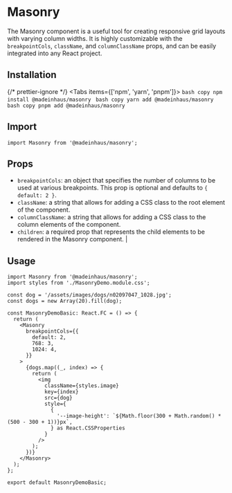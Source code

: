# Masonry

The Masonry component is a useful tool for creating responsive grid layouts with varying column widths. It is highly customizable with the `breakpointCols`, `className`, and `columnClassName` props, and can be easily integrated into any React project.

## Installation


{/* prettier-ignore */}
<Tabs items={['npm', 'yarn', 'pnpm']}>
    <Tab>
        ```bash copy
        npm install @madeinhaus/masonry
        ```
    </Tab>
    <Tab>
        ```bash copy
        yarn add @madeinhaus/masonry
        ```
    </Tab>
    <Tab>
        ```bash copy
        pnpm add @madeinhaus/masonry
        ```
    </Tab>
</Tabs>

## Import

`import Masonry from '@madeinhaus/masonry';`

## Props

- `breakpointCols`: an object that specifies the number of columns to be used at various breakpoints. This prop is optional and defaults to `{ default: 2 }`.
- `className`: a string that allows for adding a CSS class to the root element of the component.
- `columnClassName`: a string that allows for adding a CSS class to the column elements of the component.
- `children`: a required prop that represents the child elements to be rendered in the Masonry component. |

## Usage


```tsx filename="MasonryDemoBasic.tsx" {1,9-30}  copy showLineNumbers
import Masonry from '@madeinhaus/masonry';
import styles from './MasonryDemo.module.css';

const dog = '/assets/images/dogs/n02097047_1028.jpg';
const dogs = new Array(20).fill(dog);

const MasonryDemoBasic: React.FC = () => {
  return (
    <Masonry
      breakpointCols={{
        default: 2,
        768: 3,
        1024: 4,
      }}
    >
      {dogs.map((_, index) => {
        return (
          <img
            className={styles.image}
            key={index}
            src={dog}
            style={
              {
                '--image-height': `${Math.floor(300 + Math.random() * (500 - 300 + 1))}px`,
              } as React.CSSProperties
            }
          />
        );
      })}
    </Masonry>
  );
};

export default MasonryDemoBasic;
```

<MasonryDemoBasic />
